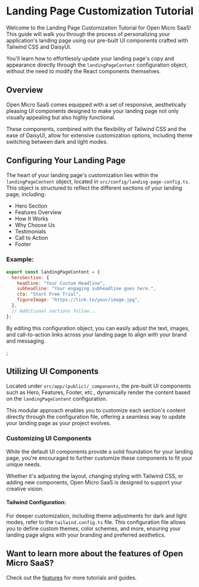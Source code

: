 
# Landing Page Customization Tutorial

Welcome to the Landing Page Customization Tutorial for Open Micro SaaS! This guide will walk you through the process of personalizing your application's landing page using our pre-built UI components crafted with Tailwind CSS and DaisyUI.

You'll learn how to effortlessly update your landing page's copy and appearance directly through the `landingPageContent` configuration object, without the need to modify the React components themselves.

## Overview

Open Micro SaaS comes equipped with a set of responsive, aesthetically pleasing UI components designed to make your landing page not only visually appealing but also highly functional.

These components, combined with the flexibility of Tailwind CSS and the ease of DaisyUI, allow for extensive customization options, including theme switching between dark and light modes.

## Configuring Your Landing Page

The heart of your landing page's customization lies within the `landingPageContent` object, located in `src/config/landing-page-config.ts`. This object is structured to reflect the different sections of your landing page, including:

- Hero Section
- Features Overview
- How It Works
- Why Choose Us
- Testimonials
- Call to Action
- Footer

### Example:

```js
export const landingPageContent = {
  heroSection: {
    headline: "Your Custom Headline",
    subheadline: "Your engaging subheadline goes here.",
    cta: "Start Free Trial",
    figureImage: "https://link.to/your/image.jpg",
  },
  // Additional sections follow...
};
```

By editing this configuration object, you can easily adjust the text, images, and call-to-action links across your landing page to align with your brand and messaging.

<VideoPlayer videoSrc="/assets/videos/features/landing-page.mov" />;

## Utilizing UI Components

Located under `src/app/(public)/_components`, the pre-built UI components such as Hero, Features, Footer, etc., dynamically render the content based on the `landingPageContent` configuration.

This modular approach enables you to customize each section's content directly through the configuration file, offering a seamless way to update your landing page as your project evolves.

### Customizing UI Components

While the default UI components provide a solid foundation for your landing page, you're encouraged to further customize these components to fit your unique needs.

Whether it's adjusting the layout, changing styling with Tailwind CSS, or adding new components, Open Micro SaaS is designed to support your creative vision.

#### Tailwind Configuration:

For deeper customization, including theme adjustments for dark and light modes, refer to the `tailwind.config.ts` file. This configuration file allows you to define custom themes, color schemes, and more, ensuring your landing page aligns with your branding and preferred aesthetics.

## Want to learn more about the features of Open Micro SaaS?

Check out the [features](/features) for more tutorials and guides.
